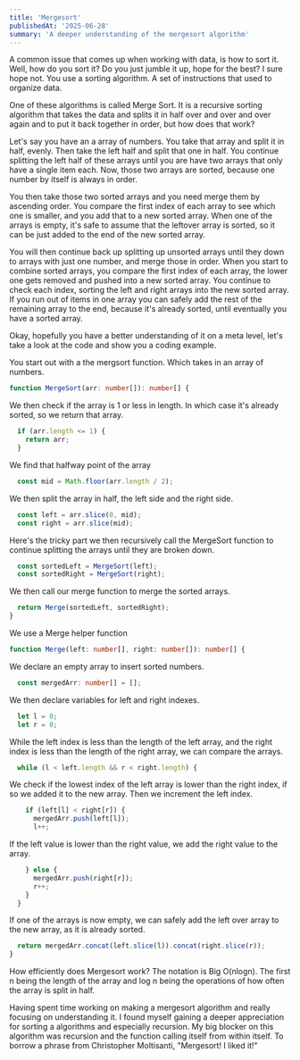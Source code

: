 ```yaml
---
title: 'Mergesort'
publishedAt: '2025-06-28'
summary: 'A deeper understanding of the mergesort algorithm'
---
```


A common issue that comes up when working with data, is how to sort it. Well, how do you sort it? Do you just jumble it up, hope for the best? I sure hope not. You use a sorting algorithm. A set of instructions that used to organize data. 

One of these algorithms is called Merge Sort. It is a recursive sorting algorithm that takes the data and splits it in half over and over and over again and to put it back together in order, but how does that work?

Let's say you have an a array of numbers. You take that array and split it in half, evenly. Then take the left half and split that one in half. You continue splitting the left half of these arrays until you are have two arrays that only have a single item each. Now, those two arrays are sorted, because one number by itself is always in order. 

You then take those two sorted arrays and you need merge them by ascending order. You compare the first index of each array to see which one is smaller, and you add that to a new sorted array. When one of the arrays is empty, it's safe to assume that the leftover array is sorted, so it can be just added to the end of the new sorted array. 

You will then continue back up splitting up unsorted arrays until they down to arrays with just one number, and merge those in order. When you start to combine sorted arrays, you compare the first index of each array, the lower one gets removed and pushed into a new sorted array. You continue to check each index, sorting the left and right arrays into the new sorted array. If you run out of items in one array you can safely add the rest of the remaining array to the end, because it's already sorted, until eventually you have a sorted array.

Okay, hopefully you have a better understanding of it on a meta level, let's take a look at the code and show you a coding example.

You start out with a the mergsort function. Which takes in an array of numbers.

```typescript
function MergeSort(arr: number[]): number[] {
```

We then check if the array is 1 or less in length. In which case it's already sorted, so we return that array.

```typescript
  if (arr.length <= 1) {
    return arr;
  }
```

We find that halfway point of the array

```typescript
  const mid = Math.floor(arr.length / 2);
```

We then split the array in half, the left side and the right side.

```typescript
  const left = arr.slice(0, mid);
  const right = arr.slice(mid);
```

Here's the tricky part we then recursively call the MergeSort function to continue splitting the arrays until they are broken down.

```typescript
  const sortedLeft = MergeSort(left);
  const sortedRight = MergeSort(right);
```

We then call our merge function to merge the sorted arrays.

```typescript
  return Merge(sortedLeft, sortedRight);
}
```

We use a Merge helper function

```typescript
function Merge(left: number[], right: number[]): number[] {
```

We declare an empty array to insert sorted numbers.

```typescript
  const mergedArr: number[] = [];
```

We then declare variables for left and right indexes.

```typescript
  let l = 0;
  let r = 0;
```

While the left index is less than the length of the left array, and the right index is less than the length of the right array, we can compare the arrays.

```typescript
  while (l < left.length && r < right.length) {
```

We check if the lowest index of the left array is lower than the right index, if so we added it to the new array. Then we increment the left index.

```typescript
    if (left[l] < right[r]) {
      mergedArr.push(left[l]);
      l++;
```

If the left value is lower than the right value, we add the right value to the array.

```typescript
    } else {
      mergedArr.push(right[r]);
      r++;
    }
  }
```

If one of the arrays is now empty, we can safely add the left over array to the new array, as it is already sorted.

```typescript
  return mergedArr.concat(left.slice(l)).concat(right.slice(r));
}
```

How efficiently does Mergesort work? The notation is Big O(nlogn). The first n being the length of the array and log n being the operations of how often the array is split in half.

Having spent time working on making a mergesort algorithm and really focusing on understanding it. I found myself gaining a deeper appreciation for sorting a algorithms and especially recursion. My big blocker on this algorithm was recursion and the function calling itself from within itself. To borrow a phrase from Christopher Moltisanti, "Mergesort! I liked it!"







